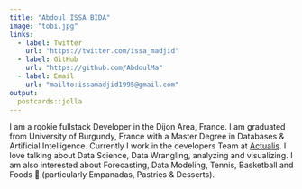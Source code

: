 ```yaml
---
title: "Abdoul ISSA BIDA"
image: "tobi.jpg"
links:
  - label: Twitter
    url: "https://twitter.com/issa_madjid"
  - label: GitHub
    url: "https://github.com/AbdoulMa"
  - label: Email
    url: "mailto:issamadjid1995@gmail.com"
output:
  postcards::jolla
---
```


I am a rookie fullstack Developer in the Dijon Area, France. 
I am graduated from University of Burgundy, France with a Master Degree in Databases & Artificial Intelligence.
Currently I work in the developers Team at [Actualis](https://www.firsteco.fr/). I love talking about Data Science, Data Wrangling, analyzing and visualizing. 
I am also interested about Forecasting, Data Modeling, Tennis, Basketball and Foods 🍝 (particularly Empanadas, Pastries & Desserts). 
